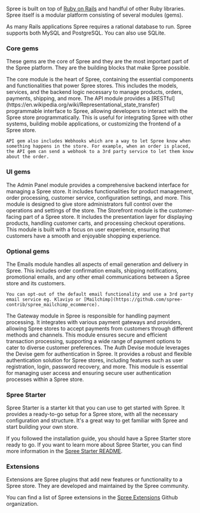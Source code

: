 Spree is built on top of [Ruby on Rails](https://rubyonrails.org) and handful of other Ruby libraries. Spree itself is a modular platform consisting of several modules (gems).

As many Rails applications Spree requires a rational database to run. Spree supports both MySQL and PostgreSQL. You can also use SQLite.

### Core gems

These gems are the core of Spree and they are the most important part of the Spree platform. They are the building blocks that make Spree possible.

<AccordionGroup>
  <Accordion title="Core">
    The core module is the heart of Spree, containing the essential components and functionalities that power Spree stores. This includes the models, services, and the backend logic necessary to manage products, orders, payments, shipping, and more.
  </Accordion>
  <Accordion title="API">
    The API module provides a [RESTful](https://en.wikipedia.org/wiki/Representational_state_transfer) programmable interface to Spree, allowing developers to interact with the Spree store programmatically. This is useful for integrating Spree with other systems, building mobile applications, or customizing the frontend of a Spree store.

    API gem also includes Webhooks which are a way to let Spree know when something happens in the store. For example, when an order is placed, the API gem can send a webhook to a 3rd party service to let them know about the order.
  </Accordion>
</AccordionGroup>

### UI gems

<AccordionGroup>
  <Accordion title="Admin Panel">
    The Admin Panel module provides a comprehensive backend interface for managing a Spree store. It includes functionalities for product management, order processing, customer service, configuration settings, and more. This module is designed to give store administrators full control over the operations and settings of the store.
  </Accordion>
  <Accordion title="Storefront">
    The Storefront module is the customer-facing part of a Spree store. It includes the presentation layer for displaying products, handling customer carts, and processing checkout operations. This module is built with a focus on user experience, ensuring that customers have a smooth and enjoyable shopping experience.
  </Accordion>
</AccordionGroup>

### Optional gems

<AccordionGroup>
  <Accordion title="Emails">
    The Emails module handles all aspects of email generation and delivery in Spree. This includes order confirmation emails, shipping notifications, promotional emails, and any other email communications between a Spree store and its customers.

    You can opt-out of the default email functionality and use a 3rd party email service eg. Klaviyo or [Mailchimp](https://github.com/spree-contrib/spree_mailchimp_ecommerce).
  </Accordion>
  <Accordion title="Gateway">
    The Gateway module in Spree is responsible for handling payment processing. It integrates with various payment gateways and providers, allowing Spree stores to accept payments from customers through different methods and channels. This module ensures secure and efficient transaction processing, supporting a wide range of payment options to cater to diverse customer preferences.
  </Accordion>
  <Accordion title="Auth Devise">
    The Auth Devise module leverages the Devise gem for authentication in Spree. It provides a robust and flexible authentication solution for Spree stores, including features such as user registration, login, password recovery, and more. This module is essential for managing user access and ensuring secure user authentication processes within a Spree store.
  </Accordion>
</AccordionGroup>

### Spree Starter

Spree Starter is a starter kit that you can use to get started with Spree. It provides a ready-to-go setup for a Spree store, with all the necessary configuration and structure. It's a great way to get familiar with Spree and start building your own store.

If you followed the installation guide, you should have a Spree Starter store ready to go. If you want to learn more about Spree Starter, you can find more information in the [Spree Starter README](https://github.com/spree/spree_starter).

### Extensions

Extensions are Spree plugins that add new features or functionality to a Spree store. They are developed and maintained by the Spree community.

You can find a list of Spree extensions in the [Spree Extensions](https://github.com/spree-contrib) Github organization.
